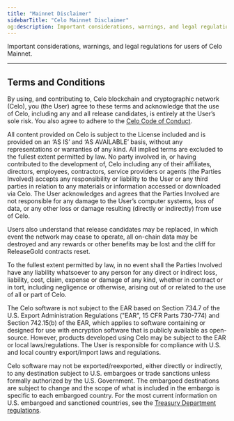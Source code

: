 ```yaml
---
title: "Mainnet Disclaimer"
sidebarTitle: "Celo Mainnet Disclaimer"
og:description: Important considerations, warnings, and legal regulations for users of the Celo Mainnet.
---
```


Important considerations, warnings, and legal regulations for users of Celo Mainnet.

---

## Terms and Conditions

By using, and contributing to, Celo blockchain and cryptographic network (Celo), you (the User) agree to these terms and acknowledge that the use of Celo, including any and all release candidates, is entirely at the User’s sole risk. You also agree to adhere to the [Celo Code of Conduct](https://celo.org/code-of-conduct).

All content provided on Celo is subject to the License included and is provided on an ‘AS IS’ and ‘AS AVAILABLE’ basis, without any representations or warranties of any kind. All implied terms are excluded to the fullest extent permitted by law. No party involved in, or having contributed to the development of, Celo including any of their affiliates, directors, employees, contractors, service providers or agents (the Parties Involved) accepts any responsibility or liability to the User or any third parties in relation to any materials or information accessed or downloaded via Celo. The User acknowledges and agrees that the Parties Involved are not responsible for any damage to the User’s computer systems, loss of data, or any other loss or damage resulting (directly or indirectly) from use of Celo.

Users also understand that release candidates may be replaced, in which event the network may cease to operate, all on-chain data may be destroyed and any rewards or other benefits may be lost and the cliff for ReleaseGold contracts reset.

To the fullest extent permitted by law, in no event shall the Parties Involved have any liability whatsoever to any person for any direct or indirect loss, liability, cost, claim, expense or damage of any kind, whether in contract or in tort, including negligence or otherwise, arising out of or related to the use of all or part of Celo.

The Celo software is not subject to the EAR based on Section 734.7 of the U.S. Export Administration Regulations ("EAR", 15 CFR Parts 730-774) and Section 742.15(b) of the EAR, which applies to software containing or designed for use with encryption software that is publicly available as open-source. However, products developed using Celo may be subject to the EAR or local laws/regulations. The User is responsible for compliance with U.S. and local country export/import laws and regulations.

Celo software may not be exported/reexported, either directly or indirectly, to any destination subject to U.S. embargoes or trade sanctions unless formally authorized by the U.S. Government. The embargoed destinations are subject to change and the scope of what is included in the embargo is specific to each embargoed country. For the most current information on U.S. embargoed and sanctioned countries, see the [Treasury Department regulations](https://www.treasury.gov/resource-center/sanctions/Programs/Pages/Programs.aspx).